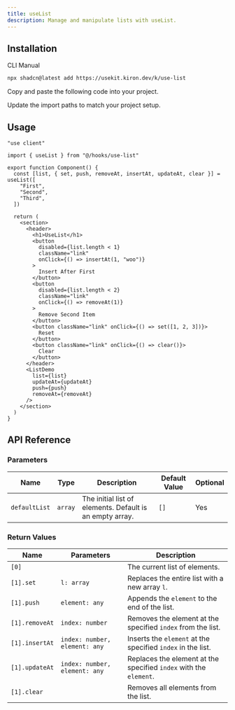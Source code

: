 ```yaml
---
title: useList
description: Manage and manipulate lists with useList.
---
```


<ComponentPreview name="use-list-demo" />

## Installation

<Tabs defaultValue="cli">

<TabsList>
  <TabsTrigger value="cli">CLI</TabsTrigger>
  <TabsTrigger value="manual">Manual</TabsTrigger>
</TabsList>

<TabsContent value="cli">

```bash
npx shadcn@latest add https://usekit.kiron.dev/k/use-list
```

</TabsContent>

<TabsContent value="manual">

<Steps>

<Step>Copy and paste the following code into your project.</Step>

<ComponentSource name="use-list" />

<Step>Update the import paths to match your project setup.</Step>

</Steps>

</TabsContent>

</Tabs>

## Usage

```tsx {3, 6-10}
"use client"

import { useList } from "@/hooks/use-list"

export function Component() {
  const [list, { set, push, removeAt, insertAt, updateAt, clear }] = useList([
    "First",
    "Second",
    "Third",
  ])

  return (
    <section>
      <header>
        <h1>UseList</h1>
        <button
          disabled={list.length < 1}
          className="link"
          onClick={() => insertAt(1, "woo")}
        >
          Insert After First
        </button>
        <button
          disabled={list.length < 2}
          className="link"
          onClick={() => removeAt(1)}
        >
          Remove Second Item
        </button>
        <button className="link" onClick={() => set([1, 2, 3])}>
          Reset
        </button>
        <button className="link" onClick={() => clear()}>
          Clear
        </button>
      </header>
      <ListDemo
        list={list}
        updateAt={updateAt}
        push={push}
        removeAt={removeAt}
      />
    </section>
  )
}
```

## API Reference

### Parameters

| Name          | Type    | Description                                              | Default Value | Optional |
| ------------- | ------- | -------------------------------------------------------- | ------------- | -------- |
| `defaultList` | `array` | The initial list of elements. Default is an empty array. | `[]`          | Yes      |

### Return Values

| Name           | Parameters                    | Description                                                       |
| -------------- | ----------------------------- | ----------------------------------------------------------------- |
| `[0]`          |                               | The current list of elements.                                     |
| `[1].set`      | `l: array`                    | Replaces the entire list with a new array `l`.                    |
| `[1].push`     | `element: any`                | Appends the `element` to the end of the list.                     |
| `[1].removeAt` | `index: number`               | Removes the element at the specified `index` from the list.       |
| `[1].insertAt` | `index: number, element: any` | Inserts the `element` at the specified `index` in the list.       |
| `[1].updateAt` | `index: number, element: any` | Replaces the element at the specified `index` with the `element`. |
| `[1].clear`    |                               | Removes all elements from the list.                               |
